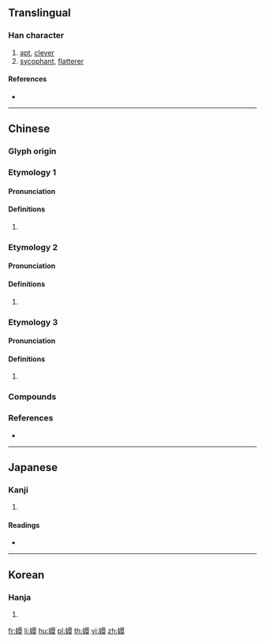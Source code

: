 ==Translingual==

===Han character===
{{Han char|rn=38|rad=女|as=13|sn=16|four=46432|canj=VWLV|ids=⿰女睘}}

# [[apt]], [[clever]]
# [[sycophant]], [[flatterer]]

====References====
* {{Han ref|kx=0272.170|dkj=06782|dj=0540.170|hdz=21083.240|uh=5B1B|ud=23323|bh=E953|bd=59731}}

----

==Chinese==
{{zh-forms}}

===Glyph origin===

===Etymology 1===
{{Han etym}}

====Pronunciation====
{{zh-pron
|m=huán
|c=waan4
|mc=y
|oc=y
|cat=
}}

====Definitions====
{{zh-hanzi}}

# {{rfdef|zh}}

===Etymology 2===
{{Han etym}}

====Pronunciation====
{{zh-pron
|m=xuān
|c=hyun1
|mc=y
|oc=y
|cat=
}}

====Definitions====
{{zh-hanzi}}

# {{rfdef|zh}}

===Etymology 3===
{{Han etym}}

====Pronunciation====
{{zh-pron
|m=qíng
|c=king4
|mc=
|oc=
|cat=
}}

====Definitions====
{{zh-hanzi}}

# {{rfdef|zh}}

===Compounds===
{{zh-der|嬛佞|嫏嬛福地|便嬛|嬛嬛|婭嬛|嫏嬛|瑯嬛記}}

===References===
* {{R:yue:Hanzi}}

----

==Japanese==

===Kanji===
{{ja-kanji|grade=|rs=女13}}

# {{defn|lang=ja|sort=女13}}

====Readings====
* {{ja-readings|on=[[けん]] (ken), [[けい]] (kei), [[ぎょう]] (gyō)|kun=[[かたい]] (katai)}}

----

==Korean==

===Hanja===
{{ko-hanja|hangeul=현|rv=hyeon|mr=hyŏn}}

# {{defn|lang=ko|sort=女13}}

[[fr:嬛]]
[[li:嬛]]
[[hu:嬛]]
[[pl:嬛]]
[[th:嬛]]
[[vi:嬛]]
[[zh:嬛]]
